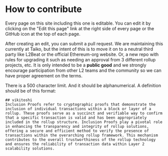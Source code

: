 # How to contribute

Every page on this site including this one is editable. You can edit it by clicking on the "Edit this page" link at the right side of every page or the GitHub icon at the top of each page.

After creating an edit, you can submit a pull request. We are maintaining this currently at Taiko, but the intent of this is to move it on to a neutral third party like L2Beat or the official Ethereum-org website. Or, a new repo with rules for upgrading it such as needing an approval from 3 different rollup projects, etc. It is only intended to be a **public good** and we strongly encourage participation from other L2 teams and the community so we can have proper agreement on the terms.

There is a 500 character limit. And it should be alphanumerical. A definition should be of this format:

```
## vikitoshi
Inclusion Proofs refer to cryptographic proofs that demonstrate the inclusion of individual transactions within a block or layer of a rollup. These proofs serve as a succinct and verifiable way to confirm that a specific transaction is valid and has been appropriately included in the rollup structure. Inclusion Proofs play a pivotal role in enhancing the transparency and integrity of rollup solutions, offering a secure and efficient method to verify the presence of transactions within the overarching rollup framework. This mechanism contributes to the overall trustworthiness of the rollup technology and ensures the reliability of transaction data within Layer 2 scalability solutions.
```
